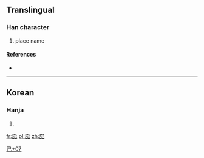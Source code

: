 ==Translingual==

===Han character===
{{Han char|rn=49|rad=己|as=07|sn=10|four=|canj=日山口心 (AURP)}}

# place name

====References====
* {{Han ref|kx=0327.101|dj=0631.190|hdz=10624.041|uh=5DFC|ud=24060}}

----

==Korean==

===Hanja===
{{ko-hanja|hangeul=[[팟]]|rv=pat|mr=p'at}}

# {{defn|lang=ko|sort=己07}}

[[Category:Korean-only CJKV Characters|己+07]]

[[fr:巼]]
[[pl:巼]]
[[zh:巼]]